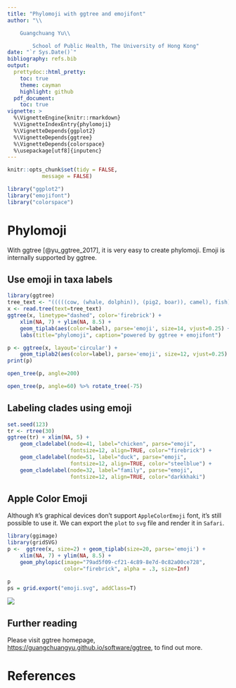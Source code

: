```yaml
---
title: "Phylomoji with ggtree and emojifont"
author: "\\

	Guangchuang Yu\\

        School of Public Health, The University of Hong Kong"
date: "`r Sys.Date()`"
bibliography: refs.bib
output:
  prettydoc::html_pretty:
    toc: true
    theme: cayman
    highlight: github
  pdf_document:
    toc: true
vignette: >
  %\VignetteEngine{knitr::rmarkdown}
  %\VignetteIndexEntry{phylomoji}
  %\VignetteDepends{ggplot2}
  %\VignetteDepends{ggtree}
  %\VignetteDepends{colorspace}
  %\usepackage[utf8]{inputenc}
---
```


```r
knitr::opts_chunk$set(tidy = FALSE,
		   message = FALSE)
```


```r
library("ggplot2")
library("emojifont")
library("colorspace")
```


# Phylomoji

With ggtree [@yu_ggtree_2017], it is very easy to create phylomoji. Emoji is internally supported by ggtree.

## Use emoji in taxa labels

```r
library(ggtree)
tree_text <- "(((((cow, (whale, dolphin)), (pig2, boar)), camel), fish), seedling);"
x <- read.tree(text=tree_text)
ggtree(x, linetype="dashed", color='firebrick') +
    xlim(NA, 7) + ylim(NA, 8.5) +
    geom_tiplab(aes(color=label), parse='emoji', size=14, vjust=0.25) +
    labs(title="phylomoji", caption="powered by ggtree + emojifont")

```


```r
p <- ggtree(x, layout='circular') +
    geom_tiplab2(aes(color=label), parse='emoji', size=12, vjust=0.25)
print(p)
```

```r
open_tree(p, angle=200)

open_tree(p, angle=60) %>% rotate_tree(-75)
```


## Labeling clades using emoji

```r
set.seed(123)
tr <- rtree(30)
ggtree(tr) + xlim(NA, 5) +
    geom_cladelabel(node=41, label="chicken", parse="emoji",
                    fontsize=12, align=TRUE, color="firebrick") +
    geom_cladelabel(node=51, label="duck", parse="emoji",
                    fontsize=12, align=TRUE, color="steelblue") +
    geom_cladelabel(node=32, label="family", parse="emoji",
                    fontsize=12, align=TRUE, color="darkkhaki")
```


## Apple Color Emoji

Although `R`'s graphical devices don't support `AppleColorEmoji` font, it's still possible to use it. We can export the `plot` to `svg` file and render it in `Safari`.

```r
library(ggimage)
library(gridSVG)
p <-  ggtree(x, size=2) + geom_tiplab(size=20, parse='emoji') +
    xlim(NA, 7) + ylim(NA, 8.5) +
    geom_phylopic(image="79ad5f09-cf21-4c89-8e7d-0c82a00ce728",
                  color="firebrick", alpha = .3, size=Inf)

p
ps = grid.export("emoji.svg", addClass=T)
```

![](figures/apple_emoji2.png)


## Further reading

Please visit ggtree homepage, <https://guangchuangyu.github.io/software/ggtree>, to find out more.


# References

